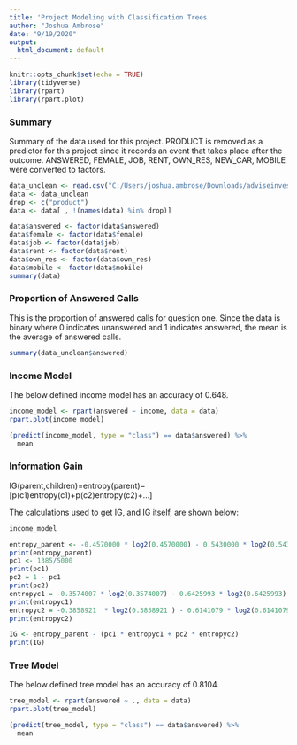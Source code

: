 ---
title: 'Project Modeling with Classification Trees'
author: "Joshua Ambrose"
date: "9/19/2020"
output:
  html_document: default
---

```{r setup, include=FALSE}
knitr::opts_chunk$set(echo = TRUE)
library(tidyverse)
library(rpart)
library(rpart.plot)
```

### Summary
Summary of the data used for this project. PRODUCT is removed as a predictor for this project since it records an event that takes place after the outcome. ANSWERED, FEMALE, JOB, RENT, OWN_RES, NEW_CAR, MOBILE were converted to factors.
```{r cleaned, echo=FALSE}
data_unclean <- read.csv("C:/Users/joshua.ambrose/Downloads/adviseinvest_clean.csv")
data <- data_unclean
drop <- c("product")
data <- data[ , !(names(data) %in% drop)]

data$answered <- factor(data$answered)
data$female <- factor(data$female)
data$job <- factor(data$job)
data$rent <- factor(data$rent)
data$own_res <- factor(data$own_res)
data$mobile <- factor(data$mobile)
summary(data)
```
### Proportion of Answered Calls
This is the proportion of answered calls for question one. Since the data is binary where 0 indicates unanswered and 1 indicates answered, the mean is the average of answered calls.
```{r proportion, echo=T}
summary(data_unclean$answered)
```
### Income Model
The below defined income model has an accuracy of 0.648.

```{r income model, echo=T}
income_model <- rpart(answered ~ income, data = data)
rpart.plot(income_model)

(predict(income_model, type = "class") == data$answered) %>% 
  mean
```

### Information Gain
IG(parent,children)=entropy(parent)−[p(c1)entropy(c1)+p(c2)entropy(c2)+...]

The calculations used to get IG, and IG itself, are shown below:

```{r information gain, echo=T}
income_model

entropy_parent <- -0.4570000 * log2(0.4570000) - 0.5430000 * log2(0.5430000)
print(entropy_parent)
pc1 <- 1385/5000
print(pc1)
pc2 = 1 - pc1
print(pc2)
entropyc1 = -0.3574007 * log2(0.3574007) - 0.6425993 * log2(0.6425993)
print(entropyc1)
entropyc2 = -0.3858921  * log2(0.3858921 ) - 0.6141079 * log2(0.6141079)
print(entropyc2)

IG <- entropy_parent - (pc1 * entropyc1 + pc2 * entropyc2)
print(IG)

```
### Tree Model
The below defined tree model has an accuracy of 0.8104.

```{r tree model, echo=T}
tree_model <- rpart(answered ~ ., data = data)
rpart.plot(tree_model)

(predict(tree_model, type = "class") == data$answered) %>% 
  mean
```
